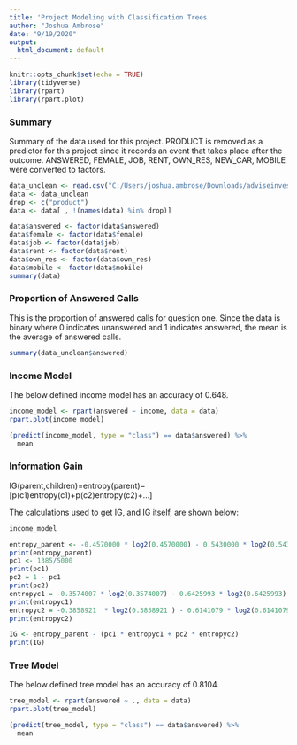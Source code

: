 ---
title: 'Project Modeling with Classification Trees'
author: "Joshua Ambrose"
date: "9/19/2020"
output:
  html_document: default
---

```{r setup, include=FALSE}
knitr::opts_chunk$set(echo = TRUE)
library(tidyverse)
library(rpart)
library(rpart.plot)
```

### Summary
Summary of the data used for this project. PRODUCT is removed as a predictor for this project since it records an event that takes place after the outcome. ANSWERED, FEMALE, JOB, RENT, OWN_RES, NEW_CAR, MOBILE were converted to factors.
```{r cleaned, echo=FALSE}
data_unclean <- read.csv("C:/Users/joshua.ambrose/Downloads/adviseinvest_clean.csv")
data <- data_unclean
drop <- c("product")
data <- data[ , !(names(data) %in% drop)]

data$answered <- factor(data$answered)
data$female <- factor(data$female)
data$job <- factor(data$job)
data$rent <- factor(data$rent)
data$own_res <- factor(data$own_res)
data$mobile <- factor(data$mobile)
summary(data)
```
### Proportion of Answered Calls
This is the proportion of answered calls for question one. Since the data is binary where 0 indicates unanswered and 1 indicates answered, the mean is the average of answered calls.
```{r proportion, echo=T}
summary(data_unclean$answered)
```
### Income Model
The below defined income model has an accuracy of 0.648.

```{r income model, echo=T}
income_model <- rpart(answered ~ income, data = data)
rpart.plot(income_model)

(predict(income_model, type = "class") == data$answered) %>% 
  mean
```

### Information Gain
IG(parent,children)=entropy(parent)−[p(c1)entropy(c1)+p(c2)entropy(c2)+...]

The calculations used to get IG, and IG itself, are shown below:

```{r information gain, echo=T}
income_model

entropy_parent <- -0.4570000 * log2(0.4570000) - 0.5430000 * log2(0.5430000)
print(entropy_parent)
pc1 <- 1385/5000
print(pc1)
pc2 = 1 - pc1
print(pc2)
entropyc1 = -0.3574007 * log2(0.3574007) - 0.6425993 * log2(0.6425993)
print(entropyc1)
entropyc2 = -0.3858921  * log2(0.3858921 ) - 0.6141079 * log2(0.6141079)
print(entropyc2)

IG <- entropy_parent - (pc1 * entropyc1 + pc2 * entropyc2)
print(IG)

```
### Tree Model
The below defined tree model has an accuracy of 0.8104.

```{r tree model, echo=T}
tree_model <- rpart(answered ~ ., data = data)
rpart.plot(tree_model)

(predict(tree_model, type = "class") == data$answered) %>% 
  mean
```
